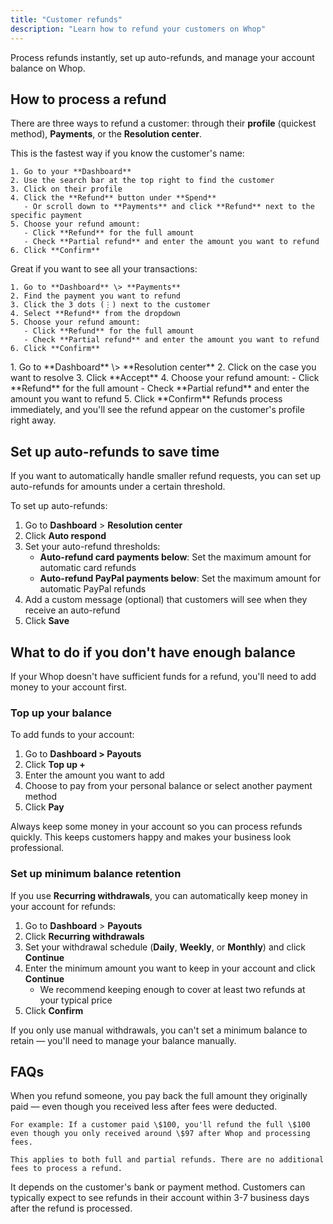```yaml
---
title: "Customer refunds"
description: "Learn how to refund your customers on Whop"
---
```


Process refunds instantly, set up auto-refunds, and manage your account balance on Whop.

## How to process a refund

There are three ways to refund a customer: through their **profile** (quickest method), **Payments**, or the **Resolution center**.

<Tabs>
  <Tab title="Customer's profile">
    This is the fastest way if you know the customer's name:

    1. Go to your **Dashboard**
    2. Use the search bar at the top right to find the customer
    3. Click on their profile
    4. Click the **Refund** button under **Spend**
       - Or scroll down to **Payments** and click **Refund** next to the specific payment
    5. Choose your refund amount:
       - Click **Refund** for the full amount
       - Check **Partial refund** and enter the amount you want to refund
    6. Click **Confirm**
  </Tab>
  <Tab title="Payments">
    Great if you want to see all your transactions:

    1. Go to **Dashboard** \> **Payments**
    2. Find the payment you want to refund
    3. Click the 3 dots (⋮) next to the customer
    4. Select **Refund** from the dropdown
    5. Choose your refund amount:
       - Click **Refund** for the full amount
       - Check **Partial refund** and enter the amount you want to refund
    6. Click **Confirm**
  </Tab>
  <Tab title="Resolution Center">
    1. Go to **Dashboard** \> **Resolution center**
    2. Click on the case you want to resolve
    3. Click **Accept**
    4. Choose your refund amount:
       - Click **Refund** for the full amount
       - Check **Partial refund** and enter the amount you want to refund
    5. Click **Confirm**
  </Tab>
</Tabs>

<Tip>
  Refunds process immediately, and you'll see the refund appear on the customer's profile right away.
</Tip>

## Set up auto-refunds to save time

If you want to automatically handle smaller refund requests, you can set up auto-refunds for amounts under a certain threshold.

To set up auto-refunds:

1. Go to **Dashboard** \> **Resolution center**
2. Click **Auto respond**
3. Set your auto-refund thresholds:
   - **Auto-refund card payments below**: Set the maximum amount for automatic card refunds
   - **Auto-refund PayPal payments below**: Set the maximum amount for automatic PayPal refunds
4. Add a custom message (optional) that customers will see when they receive an auto-refund
5. Click **Save**

## What to do if you don't have enough balance

If your Whop doesn't have sufficient funds for a refund, you'll need to add money to your account first.

### Top up your balance

To add funds to your account:

1. Go to **Dashboard \> Payouts**
2. Click **Top up \+**
3. Enter the amount you want to add
4. Choose to pay from your personal balance or select another payment method
5. Click **Pay**

<Tip>
  Always keep some money in your account so you can process refunds quickly. This keeps customers happy and makes your business look professional.
</Tip>

### Set up minimum balance retention

If you use **Recurring withdrawals**, you can automatically keep money in your account for refunds:

1. Go to **Dashboard** \> **Payouts**
2. Click **Recurring withdrawals**
3. Set your withdrawal schedule (**Daily**, **Weekly**, or **Monthly**) and click **Continue**
4. Enter the minimum amount you want to keep in your account and click **Continue**
   - We recommend keeping enough to cover at least two refunds at your typical price
5. Click **Confirm**

<Tip>
  If you only use manual withdrawals, you can't set a minimum balance to retain — you'll need to manage your balance manually.
</Tip>

## FAQs

<AccordionGroup>
  <Accordion title="How do fees work with refunds?">
    When you refund someone, you pay back the full amount they originally paid — even though you received less after fees were deducted.

    For example: If a customer paid \$100, you'll refund the full \$100 even though you only received around \$97 after Whop and processing fees.

    This applies to both full and partial refunds. There are no additional fees to process a refund.
  </Accordion>
  <Accordion title="How long does it take for customers to receive their refund?">
    It depends on the customer's bank or payment method. Customers can typically expect to see refunds in their account within 3-7 business days after the refund is processed.
  </Accordion>
</AccordionGroup>
